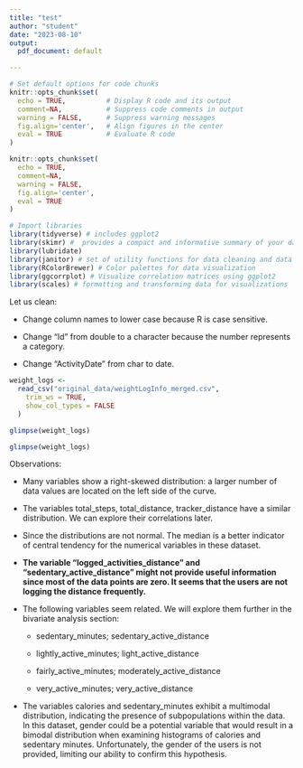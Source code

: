 ```yaml
---
title: "test"
author: "student"
date: "2023-08-10"
output:
  pdf_document: default

---
```


```r
# Set default options for code chunks
knitr::opts_chunk$set(
  echo = TRUE,          # Display R code and its output
  comment=NA,           # Suppress code comments in output
  warning = FALSE,      # Suppress warning messages
  fig.align='center',   # Align figures in the center
  eval = TRUE           # Evaluate R code
)

```


```r
knitr::opts_chunk$set(
  echo = TRUE,
  comment=NA,
  warning = FALSE,
  fig.align='center',
  eval = TRUE
)


```


```r
# Import libraries 
library(tidyverse) # includes ggplot2
library(skimr) #  provides a compact and informative summary of your dataframe or dataset
library(lubridate)
library(janitor) # set of utility functions for data cleaning and data frame tidying tasks
library(RColorBrewer) # Color palettes for data visualization
library(ggcorrplot) # Visualize correlation matrices using ggplot2
library(scales) # formatting and transforming data for visualizations

```


Let us clean:

- Change column names to lower case because R is case sensitive.

- Change "Id" from double to a character because the number represents a category.

- Change "ActivityDate" from char to date.



```r
weight_logs <-
  read_csv("original_data/weightLogInfo_merged.csv",
    trim_ws = TRUE,
    show_col_types = FALSE
  )
```



```r
glimpse(weight_logs)
```



```r
glimpse(weight_logs)
```
Observations:

- Many variables show a right-skewed distribution: a larger number of data values are located on the left side of the curve.

- The variables total_steps, total_distance, tracker_distance have a similar distribution. We can explore their correlations later.

- Since the distributions are not normal. The median is a better indicator of central tendency for the numerical variables in these dataset.

- **The variable "logged_activities_distance" and "sedentary_active_distance" might not provide useful information since most of the data points are zero. It seems that the users are not logging the distance frequently.**

- The following variables seem related. We will explore them further in the bivariate analysis section:

    - sedentary_minutes; sedentary_active_distance 
    
    - lightly_active_minutes; light_active_distance
    
    - fairly_active_minutes; moderately_active_distance
    
    - very_active_minutes; very_active_distance   

- The variables calories and sedentary_minutes exhibit a multimodal distribution, indicating the presence of subpopulations within the data. In this dataset, gender could be a potential variable that would result in a bimodal distribution when examining histograms of calories and sedentary minutes. Unfortunately, the gender of the users is not provided, limiting our ability to confirm this hypothesis.
